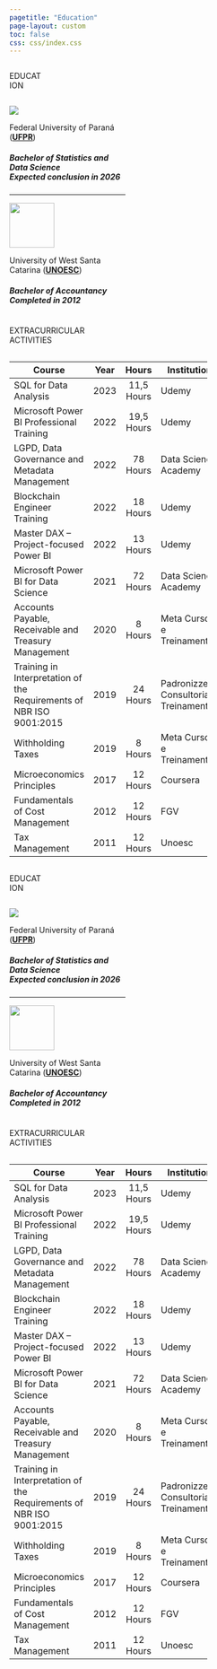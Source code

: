 ```yaml
---
pagetitle: "Education"
page-layout: custom
toc: false
css: css/index.css
---
```


:::: light-mode

::::{.columns}
::: {.light-section}
::: {.column .col-v-center width="15%"}
:::

::: {.column .col-v-center width="70%"}

::: {.light-header}
EDUCATION
:::
:::
:::
::::

:::: {.columns}

::: {.light-bg}
::: {.column .col-v-center width="15%"}
:::

::: {.column .col-v-center width="70%"}

::: {.d-inline-flex style="align-items:baseline"}
::: p-2
::: {.light-logo}
![](img/UFPR.png)
:::
:::

::: h3
Federal University of Paraná (**[UFPR](https://ufpr.br/)**) <br>
<h5> **Bachelor of Statistics and Data Science**  <br>
Expected conclusion in 2026 </h5>
:::

:::

---

::: {.d-inline-flex style="align-items:baseline"}
::: p-2
::: {.light-logo}
![](img/uno2.png){width="80px"}
:::
:::

::: h3
University of West Santa Catarina (**[UNOESC](https://www.unoesc.edu.br/)**)
<h5> **Bachelor of Accountancy**  <br>
Completed in 2012 </h5>
:::

:::

:::
:::
::::


::::{.columns}
::: {.light-section}
::: {.column .col-v-center width="15%"}
:::

::: {.column .col-v-center width="70%"}

::: {.light-header}
EXTRACURRICULAR ACTIVITIES

:::
:::
:::
::::

:::: {.columns}

::: {.light-bg}
::: {.column .col-v-center width="15%"}
:::

::: {.column .col-v-center width="70%"}

::: {.custom-table}
| Course                                                              | Year | Hours      | Institution                           |
|---------------------------------------------------------------------|:----:|:----------:|---------------------------------------|
| SQL for Data Analysis	                                              | 2023 | 11,5 Hours	| Udemy                                 | 
| Microsoft Power BI Professional Training  	                        | 2022 | 19,5 Hours	| Udemy                                 | 
| LGPD, Data Governance and Metadata Management	                      | 2022 | 78 Hours	  | Data Science Academy                  | 
| Blockchain Engineer Training	                                      | 2022 | 18 Hours	  | Udemy                                 | 
| Master DAX – Project-focused Power BI	                              | 2022 | 13 Hours	  | Udemy                                 | 
| Microsoft Power BI for Data Science	                                | 2021 | 72 Hours	  | Data Science Academy                  | 
| Accounts Payable, Receivable and Treasury Management	              | 2020 | 8 Hours    |	Meta Cursos e Treinamentos            | 
| Training in Interpretation of the Requirements of NBR ISO 9001:2015 | 2019 | 24 Hours	  | Padronizze Consultoria e Treinamentos |
| Withholding Taxes 	                                                | 2019 | 8 Hours	  | Meta Cursos e Treinamentos            |
| Microeconomics Principles	                                          | 2017 | 12 Hours	  | Coursera                              |
| Fundamentals of Cost Management	                                    | 2012 | 12 Hours	  | FGV                                   |
| Tax Management	                                                    | 2011 | 12 Hours	  | Unoesc                                |

:::




:::

::: {.column .col-v-center width="20%"}
:::

:::
::::

::::

:::: dark-mode

::::{.columns}
::: {.dark-section}
::: {.column .col-v-center width="15%"}
:::

::: {.column .col-v-center width="70%"}

::: {.dark-header}
EDUCATION

:::
:::
:::
::::




:::: {.columns}

::: {.dark-bg}
::: {.column .col-v-center width="15%"}
:::

::: {.column .col-v-center width="70%"}

::: {.d-inline-flex style="align-items:baseline"}
::: p-2
::: {.dark-logo}
![](img/UFPR.png)
:::
:::

::: h3
Federal University of Paraná (**[UFPR](https://ufpr.br/)**) <br>
<h5> **Bachelor of Statistics and Data Science**  <br>
Expected conclusion in 2026 </h5>
:::

:::

---

::: {.d-inline-flex style="align-items:baseline"}
::: p-2
::: {.dark-logo}
![](img/uno2.png){width="80px"}
:::
:::

::: h3
University of West Santa Catarina (**[UNOESC](https://www.unoesc.edu.br/)**)
<h5> **Bachelor of Accountancy**  <br>
Completed in 2012 </h5>
:::

:::

:::
:::
::::

::::{.columns}
::: {.dark-section}
::: {.column .col-v-center width="15%"}
:::

::: {.column .col-v-center width="70%"}

::: {.dark-header}
EXTRACURRICULAR ACTIVITIES

:::
:::
:::
::::

:::: {.columns}

::: {.dark-bg}
::: {.column .col-v-center width="15%"}
:::

::: {.column .col-v-center width="70%"}

::: {.custom-table}
| Course                                                              | Year | Hours      | Institution                           |
|---------------------------------------------------------------------|:----:|:----------:|---------------------------------------|
| SQL for Data Analysis	                                              | 2023 | 11,5 Hours	| Udemy                                 | 
| Microsoft Power BI Professional Training  	                        | 2022 | 19,5 Hours	| Udemy                                 | 
| LGPD, Data Governance and Metadata Management	                      | 2022 | 78 Hours	  | Data Science Academy                  | 
| Blockchain Engineer Training	                                      | 2022 | 18 Hours	  | Udemy                                 | 
| Master DAX – Project-focused Power BI	                              | 2022 | 13 Hours	  | Udemy                                 | 
| Microsoft Power BI for Data Science	                                | 2021 | 72 Hours	  | Data Science Academy                  | 
| Accounts Payable, Receivable and Treasury Management	              | 2020 | 8 Hours    |	Meta Cursos e Treinamentos            | 
| Training in Interpretation of the Requirements of NBR ISO 9001:2015 | 2019 | 24 Hours	  | Padronizze Consultoria e Treinamentos |
| Withholding Taxes 	                                                | 2019 | 8 Hours	  | Meta Cursos e Treinamentos            |
| Microeconomics Principles	                                          | 2017 | 12 Hours	  | Coursera                              |
| Fundamentals of Cost Management	                                    | 2012 | 12 Hours	  | FGV                                   |
| Tax Management	                                                    | 2011 | 12 Hours	  | Unoesc                                |

:::

:::

::: {.column .col-v-center width="20%"}
:::

:::
::::

::::